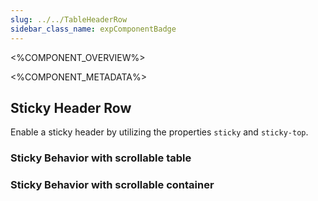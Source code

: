 ```yaml
---
slug: ../../TableHeaderRow
sidebar_class_name: expComponentBadge
---
```



<%COMPONENT_OVERVIEW%>

<%COMPONENT_METADATA%>

## Sticky Header Row

Enable a sticky header by utilizing the properties `sticky` and `sticky-top`.

### Sticky Behavior with scrollable table

<StickyHeader />

### Sticky Behavior with scrollable container

<StickyHeaderContainer />